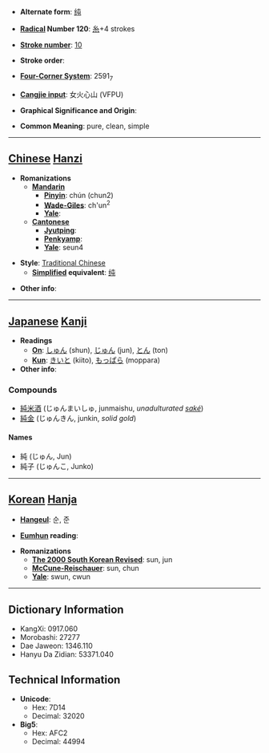 * '''Alternate form''': [[纯]]

* '''[[Wiktionary:Chinese radical index| Radical]] Number 120''': [[Wiktionary:Chinese radical index 糸|糸]]+4 strokes

* '''[[Wiktionary:Chinese total strokes index|Stroke number]]''': [[Wiktionary:Chinese total strokes index 10|10]]

* '''Stroke order''': 

* '''[[Wiktionary:Chinese four corner index|Four-Corner System]]''': 2591<sub>7</sub>

* '''[[Wiktionary:Chinese Cangjie index|Cangjie input]]''': 女火心山 (VFPU)

* '''Graphical Significance and Origin''': 

* '''Common Meaning''': pure, clean, simple

----

== [[Chinese]] [[Hanzi]] ==

* '''Romanizations'''
** '''[[Mandarin]]'''
*** '''[[Pinyin]]''': chún (chun2)
*** '''[[Wade-Giles]]''': ch'un<sup>2</sup>
*** '''[[Yale]]''': 
** '''[[Cantonese]]'''
*** '''[[Jyutping]]''':
*** '''[[Penkyamp]]''': 
*** '''[[Yale]]''': seun4

* '''Style''': [[Traditional Chinese]] 
** '''[[Simplified Chinese|Simplified]] equivalent''': [[纯]]

* '''Other info''': 

----

== [[Japanese]] [[Kanji]] ==

* '''Readings'''
** '''[[On]]''': [[しゅん]] (shun), [[じゅん]] (jun), [[とん]] (ton)
** '''[[Kun]]''': [[きいと]] (kiito), [[もっぱら]] (moppara)
* '''Other info''':  

=== Compounds ===
* [[純米酒]] (じゅんまいしゅ, junmaishu, ''unadulturated [[saké]]'')
* [[純金]] (じゅんきん, junkin, ''solid gold'')

====Names====
* 純 (じゅん, Jun)
* 純子 (じゅんこ, Junko)




----

== [[Korean]] [[Hanja]] ==

* '''[[Hangeul]]''': 순, 준

* '''[[Eumhun]] reading''': 

* '''Romanizations'''
** '''[[The 2000 South Korean Revised Romanization|The 2000 South Korean Revised]]''': sun, jun
** '''[[McCune-Reischauer]]''': sun, chun
** '''[[Yale]]''': swun, cwun

----

== Dictionary Information ==

* KangXi: 0917.060
* Morobashi: 27277
* Dae Jaweon: 1346.110
* Hanyu Da Zidian: 53371.040

== Technical Information ==

* '''Unicode''':
** Hex: 7D14
** Decimal: 32020
* '''Big5''':
** Hex: AFC2
** Decimal: 44994